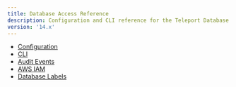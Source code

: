 ```yaml
---
title: Database Access Reference
description: Configuration and CLI reference for the Teleport Database Service.
version: '14.x'
---
```


- [Configuration](/docs/ver/14.x/database-access/reference/configuration)
- [CLI](/docs/ver/14.x/database-access/reference/cli)
- [Audit Events](/docs/ver/14.x/database-access/reference/audit)
- [AWS IAM](/docs/ver/14.x/database-access/reference/aws)
- [Database Labels](/docs/ver/14.x/database-access/reference/labels)
